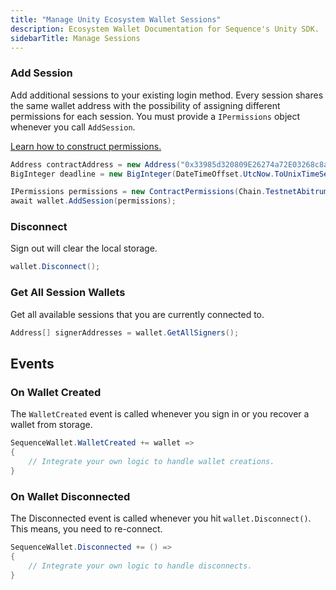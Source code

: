 ---
title: "Manage Unity Ecosystem Wallet Sessions"
description: Ecosystem Wallet Documentation for Sequence's Unity SDK.
sidebarTitle: Manage Sessions
---

### Add Session

Add additional sessions to your existing login method. Every session shares the same wallet address with the possibility
of assigning different permissions for each session. You must provide a `IPermissions` object whenever you call `AddSession`.

[Learn how to construct permissions.](/sdk/unity/ecosystem-wallet/permissions)

```csharp
Address contractAddress = new Address("0x33985d320809E26274a72E03268c8a29927Bc6dA");
BigInteger deadline = new BigInteger(DateTimeOffset.UtcNow.ToUnixTimeSeconds() * 1000 + 1000 * 60 * 5000);

IPermissions permissions = new ContractPermissions(Chain.TestnetAbitrumSepolia, contractAddress, deadline, 0);
await wallet.AddSession(permissions);
```

### Disconnect

Sign out will clear the local storage.

```csharp
wallet.Disconnect();
```

### Get All Session Wallets

Get all available sessions that you are currently connected to.

```csharp
Address[] signerAddresses = wallet.GetAllSigners();
```

## Events

### On Wallet Created

The `WalletCreated` event is called whenever you sign in or you recover a wallet from storage.

```csharp
SequenceWallet.WalletCreated += wallet =>
{
    // Integrate your own logic to handle wallet creations.
}
```

### On Wallet Disconnected

The Disconnected event is called whenever you hit `wallet.Disconnect()`. This means, you need to re-connect.

```csharp
SequenceWallet.Disconnected += () =>
{
    // Integrate your own logic to handle disconnects.
}
```
